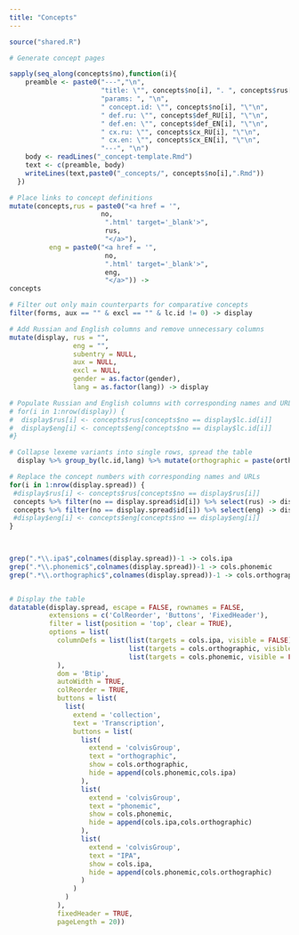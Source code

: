 ```yaml
---
title: "Concepts"
---
```


```r
source("shared.R")
```

```r
# Generate concept pages

sapply(seq_along(concepts$no),function(i){
    preamble <- paste0("---","\n",
                       "title: \"", concepts$no[i], ". ", concepts$rus[i], " / ", concepts$eng[i], "\"\n",
                       "params: ", "\n",
                       " concept.id: \"", concepts$no[i], "\"\n",
                       " def.ru: \"", concepts$def_RU[i], "\"\n",
                       " def.en: \"", concepts$def_EN[i], "\"\n",
                       " cx.ru: \"", concepts$cx_RU[i], "\"\n",
                       " cx.en: \"", concepts$cx_EN[i], "\"\n",
                       "---", "\n")
    body <- readLines("_concept-template.Rmd")
    text <- c(preamble, body)
    writeLines(text,paste0("_concepts/", concepts$no[i],".Rmd"))
  })
```

```r

# Place links to concept definitions
mutate(concepts,rus = paste0("<a href = '",
                       no,
                        ".html' target='_blank'>",
                        rus,
                        "</a>"),
          eng = paste0("<a href = '",
                        no,
                        ".html' target='_blank'>",
                        eng,
                        "</a>")) ->
concepts

# Filter out only main counterparts for comparative concepts
filter(forms, aux == "" & excl == "" & lc.id != 0) -> display

# Add Russian and English columns and remove unnecessary columns
mutate(display, rus = "",
                eng = "",
                subentry = NULL,
                aux = NULL,
                excl = NULL,
                gender = as.factor(gender),
                lang = as.factor(lang)) -> display

# Populate Russian and English columns with corresponding names and URLs
# for(i in 1:nrow(display)) {
#  display$rus[i] <- concepts$rus[concepts$no == display$lc.id[i]]
#  display$eng[i] <- concepts$eng[concepts$no == display$lc.id[i]]
#}

# Collapse lexeme variants into single rows, spread the table
  display %>% group_by(lc.id,lang) %>% mutate(orthographic = paste(orthographic, collapse="; "), phonemic = paste(phonemic, collapse="; "), ipa = paste(ipa, collapse="; ")) %>% slice(1) %>% ungroup() %>% group_by(lex.id,lang) %>% mutate(orthographic = paste(orthographic, collapse=", "), phonemic = paste(phonemic, collapse=", "), ipa = paste(ipa, collapse=", ")) %>% slice(1) %>% ungroup() %>% transmute(id = lc.id, rus = rus, eng = eng, orthographic = orthographic, phonemic = phonemic, ipa = ipa, lang = lang) %>% gather("type","text",ipa,phonemic,orthographic) %>% unite(lang.type, c(lang,type), sep = ".")  %>% spread(lang.type,text) -> display.spread

# Replace the concept numbers with corresponding names and URLs
for(i in 1:nrow(display.spread)) {
 #display$rus[i] <- concepts$rus[concepts$no == display$rus[i]]
 concepts %>% filter(no == display.spread$id[i]) %>% select(rus) -> display.spread$rus[i]
 concepts %>% filter(no == display.spread$id[i]) %>% select(eng) -> display.spread$eng[i]  
 #display$eng[i] <- concepts$eng[concepts$no == display$eng[i]]
}
  


grep(".*\\.ipa$",colnames(display.spread))-1 -> cols.ipa
grep(".*\\.phonemic$",colnames(display.spread))-1 -> cols.phonemic
grep(".*\\.orthographic$",colnames(display.spread))-1 -> cols.orthographic


# Display the table
datatable(display.spread, escape = FALSE, rownames = FALSE,
          extensions = c('ColReorder', 'Buttons', 'FixedHeader'),
          filter = list(position = 'top', clear = TRUE),
          options = list(
            columnDefs = list(list(targets = cols.ipa, visible = FALSE),
                              list(targets = cols.orthographic, visible = TRUE),
                              list(targets = cols.phonemic, visible = FALSE)
            ),
            dom = 'Btip', 
            autoWidth = TRUE, 
            colReorder = TRUE, 
            buttons = list(
              list(
                extend = 'collection',
                text = 'Transcription',
                buttons = list(
                  list(
                    extend = 'colvisGroup',
                    text = "orthographic",
                    show = cols.orthographic,
                    hide = append(cols.phonemic,cols.ipa)
                  ),
                  list(
                    extend = 'colvisGroup',
                    text = "phonemic",
                    show = cols.phonemic,
                    hide = append(cols.ipa,cols.orthographic)
                  ),                
                  list(
                    extend = 'colvisGroup',
                    text = "IPA",
                    show = cols.ipa,
                    hide = append(cols.phonemic,cols.orthographic)
                  )                    
                )
              )
            ),
            fixedHeader = TRUE,
            pageLength = 20))
```